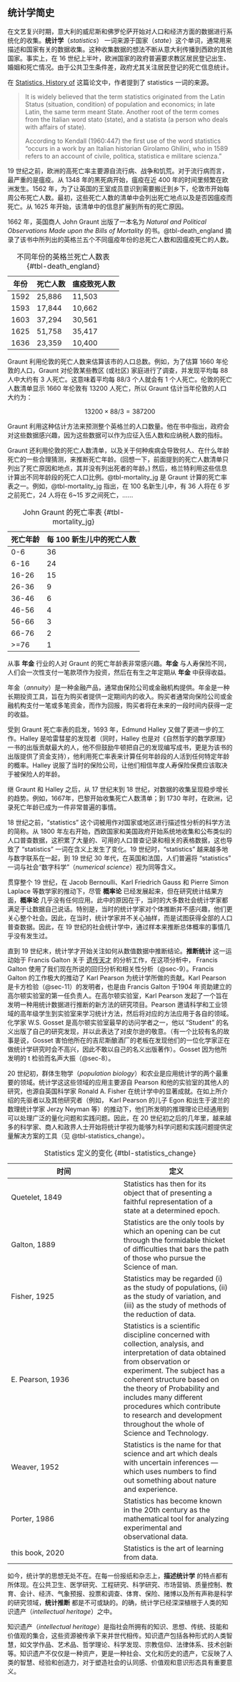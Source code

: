 ## 统计学简史
在文艺复兴时期，意大利的威尼斯和佛罗伦萨开始对人口和经济方面的数据进行系统化的收集。**统计学**（*statistics*） 一词来源于国家（*state*）这个单词，通常用来描述和国家有关的数据收集。这种收集数据的想法不断从意大利传播到西欧的其他国家。事实上，在 16 世纪上半叶，欧洲国家的政府普遍要求教区居民登记出生、婚姻和死亡情况。由于公共卫生条件差，政府尤其关注居民登记的死亡信息统计。

::: {.callout-note title="statistics 一词的来源"}
在 [Statistics, History of](https://doi.org/10.1007/978-3-642-04898-2_639) 这篇论文中，作者提到了 statistics 一词的来源。

> It is widely believed that the term statistics originated from the Latin Status (situation, condition) of population and economics; in late Latin, the same term meant State. Another root of the term comes from the Italian word stato (state), and a statista (a person who deals with affairs of state). 
> 
> According to Kendall (1960:447) the first use of the word statistics “occurs in a work by an Italian historian Girolamo Ghilini, who in 1589 refers to an account of civile, politica, statistica e militare scienza.” 
:::

19 世纪之前，欧洲的高死亡率主要源自流行病、战争和饥荒。对于流行病而言，最严重的是瘟疫。从 1348 年的黑死病开始，瘟疫在近 400 年的时间里频繁在欧洲发生。1562 年，为了让英国的王室成员意识到需要搬迁到乡下，伦敦市开始每周公布死亡人数。最初，这些死亡人数的清单中会列出死亡地点以及是否因瘟疫而死亡。从 1625 年开始，该清单中的信息扩展到所有的死亡原因。

1662 年，英国商人 John Graunt 出版了一本名为 *Natural and Political Observations Made upon the Bills of Mortality* 的书。@tbl-death_england 摘录了该书中所列出的英格兰五个不同瘟疫年份的总死亡人数和因瘟疫死亡的人数。

| 年份 | 死亡人数 | 瘟疫致死人数 | 
| --- | --- | --- |
| 1592 | 25,886 | 11,503 |
| 1593 | 17,844 | 10,662 |
| 1603 | 37,294 | 30,561 |
| 1625 | 51,758 | 35,417 |
| 1636 | 23,359 | 10,400 |

: 不同年份的英格兰死亡人数表 {#tbl-death_england}

Graunt 利用伦敦的死亡人数来估算该市的人口总数。例如，为了估算 1660 年伦敦的人口，Graunt 对伦敦某些教区 (或社区) 家庭进行了调查，并发现平均每 88 人中大约有 3 人死亡。这意味着平均每 88/3 个人就会有 1 个人死亡。伦敦的死亡人数清单显示 1660 年伦敦有 13200 人死亡，所以 Graunt 估计当年伦敦的人口大约为：

$$
13200 × 88/3 = 387200
$$

Graunt 利用这种估计方法来预测整个英格兰的人口数量。他在书中指出，政府会对这些数据感兴趣，因为这些数据可以作为应征入伍人数和应纳税人数的指标。

Graunt 还利用伦敦的死亡人数清单，以及关于何种疾病会导致何人、在什么年龄死亡的一些合理猜测，来推断死亡年龄。(回想一下，前面提到的死亡人数清单只列出了死亡原因和地点，其并没有列出死者的年龄。) 然后，格兰特利用这些信息计算出不同年龄段的死亡人口比例。@tbl-mortality_jg 是 Graunt 计算的死亡率表之一。例如，@tbl-mortality_jg 指出，在 100 名新生儿中，有 36 人将在 6 岁之前死亡，24 人将在 6~15 岁之间死亡，……

| 死亡年龄 | 每 100 新生儿中的死亡人数 |
| --- | --- | 
| 0-6 | 36 |
| 6-16 | 24 |
| 16-26 | 15 |
| 26-36 | 9 |
| 36-46 | 6 |
| 46-56 | 4 |
| 56-66 | 3 |
| 66-76 | 2 |
| >=76 | 1 |

: John Graunt 的死亡率表 {#tbl-mortality_jg}

从事 **年金** 行业的人对 Graunt 的死亡年龄表非常感兴趣。**年金** 与人寿保险不同，人们会一次性支付一笔款项作为投资，然后在有生之年定期从 **年金** 中获得收益。

::: {.callout-note title="年金"}
年金（*annuity*）是一种金融产品，通常由保险公司或金融机构提供。年金是一种长期投资工具，旨在为购买者提供一定期间内的收入。购买者通常向保险公司或金融机构支付一笔或多笔资金，而作为回报，购买者将在未来的一段时间内获得一定的收益。
:::

受到 Graunt 死亡率表的启发，1693 年，Edmund Halley 又做了更进一步的工作。Halley 是哈雷彗星的发现者（同时，Halley 也是对《自然哲学的数学原理》一书的出版贡献最大的人，他不但鼓励牛顿把自己的发现编写成书，更是为该书的出版提供了资金支持），他利用死亡率表来计算任何年龄段的人活到任何特定年龄的概率。Halley 说服了当时的保险公司，让他们相信年度人寿保险保费应该取决于被保险人的年龄。

继 Graunt 和 Halley 之后，从 17 世纪末到 18 世纪，对数据的收集呈现稳步增长的趋势。例如，1667年，巴黎开始收集死亡人数清单；到 1730 年时，在欧洲，记录死亡年龄已成为一件非常普遍的事情。

18 世纪之前，“statistics” 这个词被用作对国家或地区进行描述性分析的科学方法的简称。从 1800 年左右开始，西欧国家和美国政府开始系统地收集和公布类似的人口普查数据，这积累了大量的、可用的人口普查记录和相关的表格数据，这也导致了 “statistics” 一词在含义上发生了变化。19 世纪时，“statistics” 越来越多地与数字联系在一起，到 19 世纪 30 年代，在英国和法国，人们普遍将 “statistics” 一词与社会“数字科学”（*numerical science*）视为同等含义。

贯穿整个 19 世纪，在 Jacob Bernoulli、Karl Friedrich Gauss 和 Pierre Simon Laplace 等数学家的推动下，尽管 **概率论** 已经发展起来，但在研究统计结果方面，**概率论** 几乎没有任何应用。此中的原因在于，当时的大多数社会统计学家都满足于让数据自己说话。特别是，当时的统计学家对个体推断并不感兴趣，他们更关心整个社会。因此，在当时，统计学家并不关心抽样，而是试图获得全部的人口普查数据。因此，在 19 世纪的社会统计学中，通过样本来推断总体概率的事情几乎没有发生过。

直到 19 世纪末，统计学才开始关注如何从数值数据中推断结论。**推断统计** 这一运动始于 Francis Galton 关于 [遗传天才](https://baike.baidu.com/item/%E9%81%97%E4%BC%A0%E7%9A%84%E5%A4%A9%E6%89%8D/55137162) 的分析工作，在这项分析中， Francis Galton 使用了我们现在所说的回归分析和相关性分析（@sec-9）。Francis Galton 的工作极大的推动了 Karl Pearson 为统计学所做的贡献。Karl Pearson 是卡方检验（@sec-11）的发明者，也是由 Francis Galton 于1904 年资助建立的高尔顿实验室的第一任负责人。在高尔顿实验室，Karl Pearson 发起了一个旨在发明一种用统计数据进行推断的新方法的研究项目。Pearson 邀请科学和工业领域的高年级学生到实验室来学习统计方法，然后将对应的方法应用于各自的领域。化学家 W.S. Gosset 是高尔顿实验室最早的访问学者之一，他以 “Student” 的名义出版了自己的研究发现，并以此表达了对皮尔逊的敬意。（有一个比较有名的故事是说，Gosset 害怕他所在的吉尼斯酿酒厂的老板在发现他们的一位化学家正在做统计学研究时会不高兴，因此不敢以自己的名义出版著作）。Gosset 因为他所发明的 t 检验而名声大振（@sec-8）。

20 世纪初，群体生物学（*population biology*）和农业是应用统计学的两个最重要的领域。统计学这这些领域的应用主要源自 Pearson 和他的实验室的其他人的研究，也源自英国科学家 Ronald A. Fisher 在统计学中的显著成就。在如上所介绍的先驱者以及其他研究者（例如， Karl Pearson 的儿子 Egon 和出生于波兰的数理统计学家 Jerzy Neyman 等）的推动下，他们所发明的推理理论已经通用到可以处理广泛的量化问题和实践问题。因此，在 20 世纪初之后的几年里，越来越多的科学家、商人和政界人士开始将统计学视为能够为科学问题和实践问题提供定量解决方案的工具（见 @tbl-statistics_change）。

| 时间 | 定义 |
| --- | --- |
| Quetelet, 1849 | Statistics has then for its object that of presenting a faithful representation of a state at a determined epoch. | 
| Galton, 1889 | Statistics are the only tools by which an opening can be cut through the formidable thicket of difficulties that bars the path of those who pursue the Science of man. | 
| Fisher, 1925 | Statistics may be regarded (i) as the study of populations, (ii) as the study of variation, and (iii) as the study of methods of the reduction of data. | 
| E. Pearson, 1936 | Statistics is a scientific discipline concerned with collection, analysis, and interpretation of data obtained from observation or experiment. The subject has a coherent structure based on the theory of Probability and includes many different procedures which contribute to research and development throughout the whole of Science and Technology. | 
| Weaver, 1952 | Statistics is the name for that science and art which deals with uncertain inferences — which uses numbers to find out something about nature and experience. | 
| Porter, 1986 | Statistics has become known in the 20th century as the mathematical tool for analyzing experimental and observational data. | 
| this book, 2020 | Statistics is the art of learning from data. | 

: Statistics 定义的变化 {#tbl-statistics_change}

如今，统计学的思想无处不在。在每一份报纸和杂志上，**描述统计学** 的特点都有所体现。在公共卫生、医学研究、工程研究、科学研究、市场营销、质量控制、教育、会计、经济、气象预报、投票和调查、体育、保险、赌博以及所有声称是科学的研究领域，**统计推断** 都是不可或缺的。的确，统计学已经深深植根于人类的知识遗产（*intellectual heritage*）之中。

::: {.callout-note title="知识遗产"}
知识遗产（*intellectual heritage*）是指社会所拥有的知识、思想、传统、技能和价值观的集合，这些资源被传承下来并世代相传。知识遗产包括各种形式的人类智慧，如文学作品、艺术品、哲学理论、科学发现、宗教信仰、法律体系、技术创新等。知识遗产不仅仅是一种资产，更是一种社会、文化和历史的遗产，它反映了人类的智慧、经验和创造力，对于塑造社会的认同感、价值观和意识形态具有重要意义。
:::